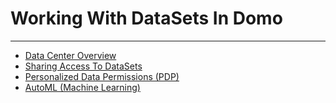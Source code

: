 


Working With DataSets In Domo
=============================
***
* [Data Center Overview](..\data_center_overview\index.qmd)
* [Sharing Access To DataSets](..\sharing_access_to_datasets\index.qmd)
* [Personalized Data Permissions (PDP)](..\personalized_data_permissions_pdp\index.qmd)
* [AutoML (Machine Learning)](..\automl_machine_learning\index.qmd)
